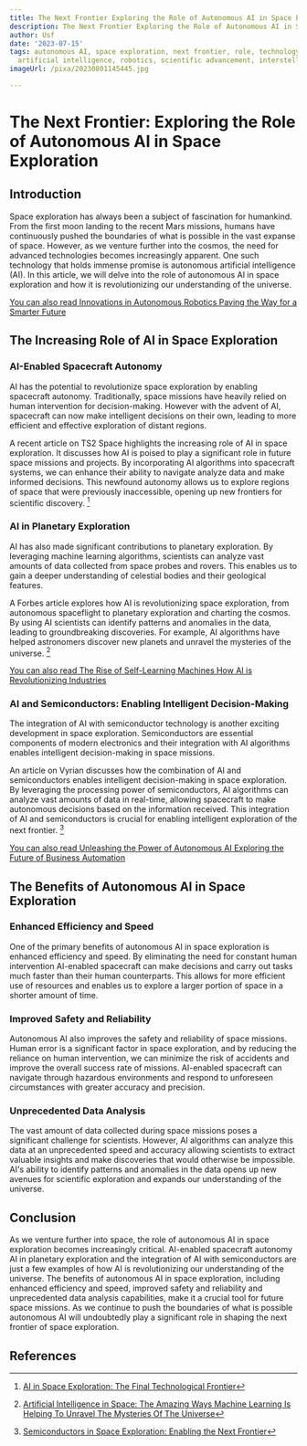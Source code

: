 ```yaml
---
title: The Next Frontier Exploring the Role of Autonomous AI in Space Exploration
description: The Next Frontier Exploring the Role of Autonomous AI in Space Exploration
author: Usf
date: '2023-07-15'
tags: autonomous AI, space exploration, next frontier, role, technology, innovation,
  artificial intelligence, robotics, scientific advancement, interstellar travel
imageUrl: /pixa/20230801145445.jpg

---
```

#  The Next Frontier: Exploring the Role of Autonomous AI in Space Exploration

## Introduction

Space exploration has always  been a subject of fascination for humankind. From the first moon landing to the recent Mars missions, humans have continuously pushed the boundaries of what is possible in the vast expanse of  space. However,  as we venture further into the cosmos, the need for advanced  technologies becomes increasingly apparent. One such technology that holds immense promise is autonomous  artificial intelligence (AI). In this article, we  will delve into the role of autonomous AI in space exploration and how  it  is revolutionizing  our understanding of  the universe.

[You can also read Innovations in  Autonomous Robotics Paving the Way for a Smarter Future](Innovations%20in%20Autonomous%20Robotics%20Paving%20the%20Way%20for%20a%20Smarter%20Future)


## The  Increasing Role of AI in  Space Exploration

### AI-Enabled  Spacecraft Autonomy

AI has the potential to revolutionize space exploration  by enabling spacecraft autonomy. Traditionally, space missions have heavily relied on human intervention for decision-making. However with  the advent of AI, spacecraft can now make intelligent decisions on their own, leading  to more efficient and effective exploration of distant regions.

A  recent article on TS2 Space highlights the increasing role of AI in  space exploration. It discusses how AI is poised to play  a  significant role  in future space missions and projects. By incorporating AI algorithms into spacecraft systems, we can enhance their ability to  navigate analyze data and  make informed decisions. This newfound autonomy allows us to explore  regions of space that were previously inaccessible, opening  up new frontiers for scientific discovery. [^1^]

### AI in Planetary Exploration

AI  has also made  significant contributions to planetary exploration. By leveraging machine learning algorithms, scientists can analyze vast amounts of data collected from space  probes and rovers. This  enables us to gain a deeper understanding of celestial bodies and their geological features.

A Forbes article  explores how AI is revolutionizing space  exploration, from  autonomous spaceflight to planetary exploration and charting the cosmos. By using AI scientists can  identify patterns and anomalies in the data, leading to groundbreaking discoveries. For example, AI algorithms have helped astronomers discover  new planets and unravel the mysteries of the  universe. [^5^]

[You can also read The Rise of  Self-Learning Machines How AI is Revolutionizing  Industries](The%20Rise%20of%20Self-Learning%20Machines%20How%20AI%20is%20Revolutionizing%20Industries)


### AI and Semiconductors: Enabling Intelligent Decision-Making

The integration of AI with semiconductor technology is another exciting development in space exploration. Semiconductors are essential components of modern electronics and their integration with AI algorithms enables intelligent decision-making in  space missions.

An article  on Vyrian discusses how the combination of AI and semiconductors enables intelligent decision-making in space exploration. By  leveraging the processing power of semiconductors, AI algorithms can analyze vast amounts of data in real-time, allowing  spacecraft to make autonomous decisions based on  the information received. This integration of AI and semiconductors is crucial for enabling intelligent exploration of the next  frontier.  [^4^]

[You can also read Unleashing the  Power of Autonomous AI Exploring the Future of Business Automation](Unleashing%20the%20Power%20of%20Autonomous%20AI%20Exploring%20the%20Future%20of%20Business%20Automation)


##  The Benefits of Autonomous AI in Space Exploration

### Enhanced Efficiency  and  Speed

One of the primary benefits of autonomous AI in space exploration is enhanced efficiency  and speed. By  eliminating the need for constant  human intervention AI-enabled spacecraft can make decisions and carry out tasks much faster than their human counterparts. This allows for more efficient use  of resources  and enables us to explore a larger portion of  space in a shorter amount  of time.

### Improved Safety and Reliability

Autonomous AI also  improves the safety and reliability of space missions. Human error is a significant factor in space exploration, and by reducing the reliance on human intervention, we can minimize the risk of accidents and improve the  overall success rate of missions. AI-enabled  spacecraft can navigate through hazardous environments and  respond to unforeseen circumstances with greater accuracy and precision.

### Unprecedented Data Analysis

The vast amount of  data collected during space missions  poses a significant challenge for scientists. However, AI algorithms can analyze this  data at an unprecedented speed and accuracy allowing scientists to extract valuable insights and make  discoveries that would otherwise be impossible. AI's ability to identify patterns and anomalies in the data opens up new avenues for scientific exploration and expands our understanding  of the universe.

## Conclusion

As  we venture further into space,  the  role of autonomous AI in space exploration becomes increasingly critical. AI-enabled spacecraft  autonomy  AI in planetary exploration and the integration of AI with semiconductors are just a few examples of  how AI is revolutionizing our understanding of  the universe. The benefits of autonomous  AI in space exploration, including  enhanced efficiency and speed, improved safety and reliability and unprecedented data analysis capabilities, make it a crucial tool for future space missions. As we continue to push the boundaries of what is possible autonomous AI  will undoubtedly play a significant role in shaping the next frontier of space exploration.

## References

[^1^]:  [AI in Space Exploration: The Final Technological Frontier](https://ts2.space/en/ai-in-space-exploration-the-final-technological-frontier/)
[^4^]: [Semiconductors in Space Exploration: Enabling  the Next Frontier](https://www.vyrian.com/semiconductors-in-space-exploration/)
[^5^]: [Artificial Intelligence in Space: The Amazing Ways Machine Learning Is Helping  To Unravel The Mysteries Of  The  Universe](https://www.forbes.com/sites/bernardmarr/2023/04/10/artificial-intelligence-in-space-the-amazing-ways-machine-learning-is-helping-to-unravel-the-mysteries-of-the-universe/?sh=2bf52cef7b60)